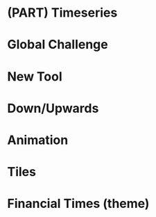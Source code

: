 # (PART) Timeseries {-}


# Global Challenge


# New Tool


# Down/Upwards


# Animation


# Tiles


# Financial Times (theme)
